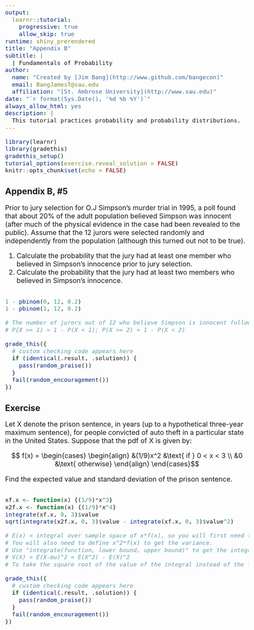 ```yaml
---
output: 
  learnr::tutorial:
    progressive: true
    allow_skip: true
runtime: shiny_prerendered
title: "Appendix B" 
subtitle: |
  | Fundamentals of Probability
author: 
  name: "Created by [Jim Bang](http://www.github.com/bangecon)"
  email: BangJamesT@sau.edu
  affiliation: "[St. Ambrose University](http://www.sau.edu)"
date: "`r format(Sys.Date(), '%d %b %Y')`"
always_allow_html: yes
description: |
  This tutorial practices probability and probability distributions.
---
```


<style type="text/css">
h1{font-size: 24pt}
h2{font-size: 20pt}
h3{font-size: 18pt}
h4,h5,h6{font-size: 16pt}
body{font-size: 16pt}
</style>

```r
library(learnr)
library(gradethis)
gradethis_setup()
tutorial_options(exercise.reveal_solution = FALSE)
knitr::opts_chunk$set(echo = FALSE)
```

## Appendix B, #5

Prior to jury selection for O.J Simpson's murder trial in 1995, a poll found that about 20% of the adult population believed Simpson was innocent (after much of the physical evidence in the case had been revealed to the public). Assume that the 12 jurors were selected randomly and independently from the population (although this turned out not to be true). 

1. Calculate the probability that the jury had at least one member who believed in Simpson's innocence prior to jury selection. 
2. Calculate the probability that the jury had at least two members who believed in Simpson's innocence.

```r

```

```r
1 - pbinom(0, 12, 0.2)
1 - pbinom(1, 12, 0.2)
```

```r
# The number of jurors out of 12 who believe Simpson is innocent follows a binomial distribution.
# P{X >= 1) = 1 - P(X < 1); P(X >= 2) = 1 - P(X < 2)
```

```r
grade_this({
  # custom checking code appears here
  if (identical(.result, .solution)) {
    pass(random_praise())
  }
  fail(random_encouragement())
})
```

## Exercise

Let X denote the prison sentence, in years (up to a hypothetical three-year maximum sentence), for people convicted of auto theft in a particular state in the United States. Suppose that the pdf of X is given by: 

$$ f(x) = \begin{cases} \begin{align} &(1/9)x^2 &\text{ if } 0 < x < 3 \\ 
  &0 &\text{ otherwise} \end{align} \end{cases}$$

Find the expected value and standard deviation of the prison sentence. 

```r

```

```r
xf.x <- function(x) {(1/9)*x^3}
x2f.x <- function(x) {(1/9)*x^4}
integrate(xf.x, 0, 3)$value
sqrt(integrate(x2f.x, 0, 3)$value - integrate(xf.x, 0, 3)$value^2)
```

```r
# E(x) = integral over sample space of x*f(x), so you will first need to define xf(x). 
# You will also need to define x^2*f(x) to get the variance. 
# Use "integrate(function, lower bound, upper bound)" to get the integral
# V(X) = E(X-mu)^2 = E(X^2) - E(X)^2
# To take the square root of the value of the integral instead of the full result (which includes the error tolerance), extract the $value element from it.
```

```r
grade_this({
  # custom checking code appears here
  if (identical(.result, .solution)) {
    pass(random_praise())
  }
  fail(random_encouragement())
})
```

